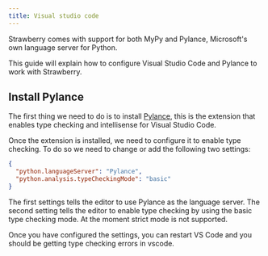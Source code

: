 ```yaml
---
title: Visual studio code
---
```

Strawberry comes with support for both MyPy and Pylance, Microsoft's own
language server for Python.

This guide will explain how to configure Visual Studio Code and Pylance to work
with Strawberry.

## Install Pylance

The first thing we need to do is to install
[Pylance](https://marketplace.visualstudio.com/items?itemName=ms-python.vscode-pylance),
this is the extension that enables type checking and intellisense for Visual
Studio Code.

Once the extension is installed, we need to configure it to enable type
checking. To do so we need to change or add the following two settings:

```json
{
  "python.languageServer": "Pylance",
  "python.analysis.typeCheckingMode": "basic"
}
```

The first settings tells the editor to use Pylance as the language server. The
second setting tells the editor to enable type checking by using the basic type
checking mode. At the moment strict mode is not supported.

Once you have configured the settings, you can restart VS Code and you should be
getting type checking errors in vscode.



